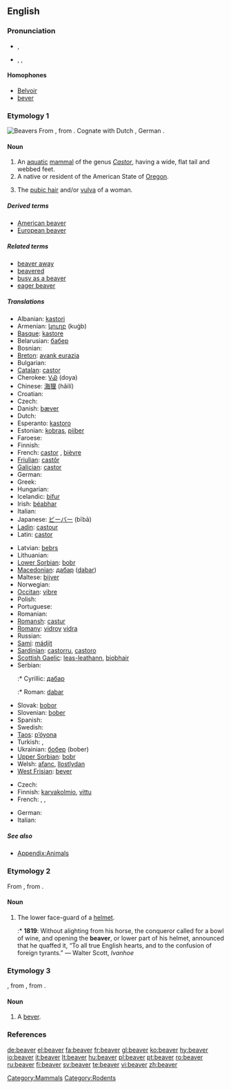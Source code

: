 {{wikipedia}}
==English==

===Pronunciation===
* {{a|RP}} {{IPA|/ˈbiːvə/}}, {{SAMPA|/"bi:v@/}}
* {{a|US}} {{enPR|bēʹvər}}, {{IPA|/ˈbiːvɚ/}}, {{SAMPA|/"bi:v@`/}}
*: {{rhymes|iːvə(r)}}

====Homophones====
* [[Belvoir]]<!--sic-->
* [[bever]]

===Etymology 1===
[[Image:Biber-drawing.jpg|thumb|Beavers]]
From {{etyl|ang|en}} {{term|beofor|lang=ang}}, from {{proto|Germanic|lang=en}}. Cognate with Dutch {{term|bever|lang=nl}}, German {{term|Biber|lang=de}}.

====Noun====
{{en-noun|pl2=beaver}}

# An [[aquatic]] [[mammal]] of the genus ''[[Castor]]'', having a wide, flat tail and webbed feet.
# A native or resident of the American State of [[Oregon]].
# {{context|coarse|slang}} The [[pubic hair]] and/or [[vulva]] of a woman.

=====Derived terms=====
* [[American beaver]]
* [[European beaver]]

=====Related terms=====
* [[beaver away]]
* [[beavered]]
* [[busy as a beaver]]
* [[eager beaver]]

=====Translations=====
{{trans-top|aquatic mammal}}
* Albanian: [[kastori]]
* Armenian: [[կուղբ]] (kuġb)
* [[Basque]]: [[kastore]]
* Belarusian: [[бабер]] {{m}}
* Bosnian: {{t-|bs|dabar|m}}
* [[Breton]]: [[avank eurazia]]
* Bulgarian: {{t+|bg|бобър|m|tr=bober|sc=Cyrl}}
* [[Catalan]]: [[castor]]
* Cherokee: [[ᏙᏯ]] (doya)
* Chinese: [[海狸]] (hǎilí)
* Croatian: {{t+|hr|dabar|m}}
* Czech: {{t+|cs|bobr|m}}
* Danish: [[bæver]]
* Dutch: {{t+|nl|bever|m}}
* Esperanto: [[kastoro]]
* Estonian: [[kobras]], [[piiber]] {{qualifier|archaic}}
* Faroese: {{t-|fo|bævur|m|xs=Faroese}}
* Finnish: {{t+|fi|majava}}
* French: [[castor]] {{m}}, [[bièvre]] {{m}} {{qualifier|archaic}}
* [[Friulian]]: [[castôr]]
* [[Galician]]: [[castor]]
* German: {{t+|de|Biber|m}}
* Greek: {{t+|el|κάστορας|m|sc=Grek}}
* Hungarian: {{t+|hu|hód}}
* Icelandic: [[bifur]]
* Irish: [[béabhar]]
* Italian: {{t+|it|castoro|m}}
* Japanese: [[ビーバー]] (bībā)
* [[Ladin]]: [[castour]]
* Latin: [[castor]] {{m}} <!--do not put the scientific name here-->
{{trans-mid}}
* Latvian: [[bebrs]] {{m}}
* Lithuanian: {{t+|lt|bebras|m|xs=Lithuanian}}
* [[Lower Sorbian]]: [[bobr]]
* [[Macedonian]]: [[дабар]] ([[dabar]]) {{m}}
* Maltese: [[bijver]] {{m}}
* Norwegian: {{t+|no|bever|m}}
* [[Occitan]]: [[vibre]]
* Polish: {{t+|pl|bóbr|m}}
* Portuguese: {{t-|pt|castor|m}}
* Romanian: {{t-|ro|castor}}
* [[Romansh]]: [[castur]]
* [[Romany]]: [[vidroy]] {{m}} [[vidra]] {{f}}
* Russian: {{t+|ru|бобр|m|tr=bobr|sc=Cyrl}}
* [[Sami]]: [[mádjit]]
* [[Sardinian]]: [[castorru]], [[castoro]]
* [[Scottish Gaelic]]: [[leas-leathann]], [[biobhair]]
* Serbian:
*:* Cyrillic: [[дабар]] {{m}}
*:* Roman: [[dabar]] {{m}}
* Slovak: [[bobor]] {{m}}
* Slovenian: [[bober]] {{m}}
* Spanish: {{t-|es|castor|m}}
* Swedish: {{t+|sv|bäver}}
* [[Taos]]: [[p’óyona]]
* Turkish: {{t+|tr|kastor}}, {{t+|tr|kunduz}}
* Ukrainian: [[бобер]] (bober) {{m}}
* [[Upper Sorbian]]: [[bobr]]
* Welsh: [[afanc]], [[llostlydan]]
* [[West Frisian]]: [[bever]]
{{trans-bottom}}

{{trans-top|coarse slang: pubic hair/vulva of a woman}}
* Czech: {{t+|cs|bobr|m}}
* Finnish: [[karvakolmio]], [[vittu]]
* French: {{t+|fr|chatte|f}}, {{t+|fr|foufoune|f|alt=(fou)foune}}, {{t+|fr|minou|m}}
{{trans-mid}}
* German: {{t+|de|Bär}}
* Italian: {{t+|it|figa|f}}
{{trans-bottom}}

=====See also=====
* [[Appendix:Animals]]

===Etymology 2===
From {{etyl|fro|en}} {{term|baviere|lang=fro||child's bib}}, from {{term|baver||slaver|lang=fro}}.

====Noun====
{{en-noun}}

# {{context|obsolete|_|except|_|historical|_|or in|_|heraldry}} The lower face-guard of a [[helmet]].
#:* '''1819''': Without alighting from his horse, the conqueror called for a bowl of wine, and opening the '''beaver''', or lower part of his helmet, announced that he quaffed it, “To all true English hearts, and to the confusion of foreign tyrants.” — Walter Scott, ''Ivanhoe''

===Etymology 3===
{{AF.|en}}, from {{etyl|fro|en}} {{term|beivre|lang=fro}}, from {{etyl|la|en}} {{term|bibere||to drink|lang=la}}.

====Noun====
{{en-noun}}

# A [[bever]].

===References===
{{R:Heraldry 1862}}
{{commons}}

[[Category:Mammals]]
[[Category:Rodents]]

[[de:beaver]]
[[el:beaver]]
[[fa:beaver]]
[[fr:beaver]]
[[gl:beaver]]
[[ko:beaver]]
[[hy:beaver]]
[[io:beaver]]
[[it:beaver]]
[[lt:beaver]]
[[hu:beaver]]
[[pl:beaver]]
[[pt:beaver]]
[[ro:beaver]]
[[ru:beaver]]
[[fi:beaver]]
[[sv:beaver]]
[[te:beaver]]
[[vi:beaver]]
[[zh:beaver]]